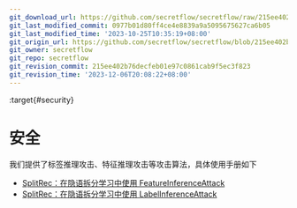 ```yaml
---
git_download_url: https://github.com/secretflow/secretflow/raw/215ee402b76decfeb01e97c0861cab9f5ec3f823/docs/user_guide/federated_learning/vertical_federated_learning/SplitRec/security/index.rst
git_last_modified_commit: 0977b01d80ff4ce4e8839a9a5095675627ca6b05
git_last_modified_time: '2023-10-25T10:35:19+08:00'
git_origin_url: https://github.com/secretflow/secretflow/blob/215ee402b76decfeb01e97c0861cab9f5ec3f823/docs/user_guide/federated_learning/vertical_federated_learning/SplitRec/security/index.rst
git_owner: secretflow
git_repo: secretflow
git_revision_commit: 215ee402b76decfeb01e97c0861cab9f5ec3f823
git_revision_time: '2023-12-06T20:08:22+08:00'
---
```


:target{#security}

# 安全

我们提供了标签推理攻击、特征推理攻击等攻击算法，具体使用手册如下

<TableOfContents>


  - [SplitRec：在隐语拆分学习中使用 FeatureInferenceAttack](feature_inference_attack.mdx)
  - [SplitRec：在隐语拆分学习中使用 LabelInferenceAttack](label_inference_attack.mdx)
</TableOfContents>
